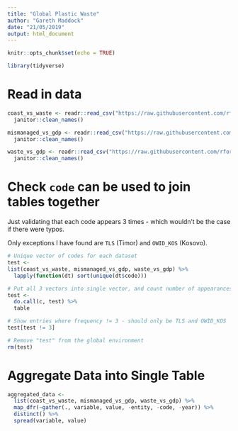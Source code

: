 ```yaml
---
title: "Global Plastic Waste"
author: "Gareth Maddock"
date: "21/05/2019"
output: html_document
---
```


```r
knitr::opts_chunk$set(echo = TRUE)

library(tidyverse)

```

# Read in data

```r
coast_vs_waste <- readr::read_csv("https://raw.githubusercontent.com/rfordatascience/tidytuesday/master/data/2019/2019-05-21/coastal-population-vs-mismanaged-plastic.csv") %>% 
  janitor::clean_names()

mismanaged_vs_gdp <- readr::read_csv("https://raw.githubusercontent.com/rfordatascience/tidytuesday/master/data/2019/2019-05-21/per-capita-mismanaged-plastic-waste-vs-gdp-per-capita.csv") %>% 
  janitor::clean_names()

waste_vs_gdp <- readr::read_csv("https://raw.githubusercontent.com/rfordatascience/tidytuesday/master/data/2019/2019-05-21/per-capita-plastic-waste-vs-gdp-per-capita.csv") %>% 
  janitor::clean_names()
```

# Check `code` can be used to join tables together

Just validating that each code appears 3 times - which wouldn't be the case if there were typos. 

Only exceptions I have found are `TLS` (Timor) and `OWID_KOS` (Kosovo).

```r

# Unique vector of codes for each dataset
test <-
list(coast_vs_waste, mismanaged_vs_gdp, waste_vs_gdp) %>% 
  lapply(function(dt) sort(unique(dt$code)))

# Put all 3 vectors into single vector, and count number of appearances
test <-
  do.call(c, test) %>% 
  table

# Show entries where frequency != 3 - should only be TLS and OWID_KOS
test[test != 3]

# Remove "test" from the global environment
rm(test)
```

# Aggregate Data into Single Table

```r

aggregated_data <-
  list(coast_vs_waste, mismanaged_vs_gdp, waste_vs_gdp) %>% 
  map_dfr(~gather(., variable, value, -entity, -code, -year)) %>% 
  distinct() %>% 
  spread(variable, value)

```

